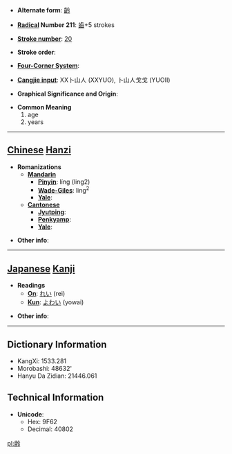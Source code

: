 * '''Alternate form''': [[齡]]

* '''[[Wiktionary:Chinese radical index| Radical]] Number 211''': [[Wiktionary:Chinese radical index 齒|齒]]+5 strokes

* '''[[Wiktionary:Chinese total strokes index|Stroke number]]''': [[Wiktionary:Chinese total strokes index 20|20]]

* '''Stroke order''': 

* '''[[Wiktionary:Chinese four corner index|Four-Corner System]]''': 

* '''[[Wiktionary:Chinese Cangjie index|Cangjie input]]''': XX卜山人 (XXYUO), 卜山人戈戈 (YUOII)

* '''Graphical Significance and Origin''': 

* '''Common Meaning'''
*#age
*# years


----

== [[Chinese]] [[Hanzi]] ==

* '''Romanizations'''
** '''[[Mandarin]]'''
*** '''[[Pinyin]]''': líng (ling2)
*** '''[[Wade-Giles]]''': ling<sup>2</sup>
*** '''[[Yale]]''': 
** '''[[Cantonese]]'''
*** '''[[Jyutping]]''':
*** '''[[Penkyamp]]''': 
*** '''[[Yale]]''': 

* '''Other info''': 

----

== [[Japanese]] [[Kanji]] ==

* '''Readings'''
** '''[[On]]''': [[れい]] (rei)
** '''[[Kun]]''': [[よわい]] (yowai)

* '''Other info''':  

----

== Dictionary Information ==

* KangXi: 1533.281
* Morobashi: 48632'
* Hanyu Da Zidian: 21446.061

== Technical Information ==

* '''Unicode''':
** Hex: 9F62
** Decimal: 40802

[[pl:齢]]